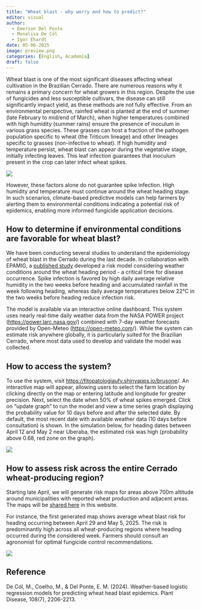```yaml
---
title: "Wheat blast - why worry and how to predict?"
editor: visual
author: 
  - Emerson Del Ponte
  - Monalisa De Cól
  - Igor Ehardt
date: 05-06-2025
image: preview.png
categories: [English, Academia] 
draft: false 
---
```


Wheat blast is one of the most significant diseases affecting wheat cultivation in the Brazilian Cerrado. There are numerous reasons why it remains a primary concern for wheat growers in this region. Despite the use of fungicides and less susceptible cultivars, the disease can still significantly impact yield, as these methods are not fully effective. From an environmental perspective, rainfed wheat is planted at the end of summer (late February to mid/end of March), when higher temperatures combined with high humidity (summer rains) ensure the presence of inoculum in various grass species. These grasses can host a fraction of the pathogen population specific to wheat (the Triticum lineage) and other lineages specific to grasses (non-infective to wheat). If high humidity and temperature persist, wheat blast can appear during the vegetative stage, initially infecting leaves. This leaf infection guarantees that inoculum present in the crop can later infect wheat spikes.

![](../../figs/brusone_foto.jpg)


However, these factors alone do not guarantee spike infection. High humidity and temperature must continue around the wheat heading stage. In such scenarios, climate-based predictive models can help farmers by alerting them to environmental conditions indicating a potential risk of epidemics, enabling more informed fungicide application decisions.

## How to determine if environmental conditions are favorable for wheat blast?

We have been conducting several studies to understand the epidemiology of wheat blast in the Cerrado during the last decade. In collaboration with EPAMIG, a [published study](https://apsjournals.apsnet.org/doi/10.1094/PDIS-11-23-2513-RE) developed a risk model considering weather conditions around the wheat heading period - a critical time for disease occurrence. Spike infection is favored by high daily average relative humidity in the two weeks before heading and accumulated rainfall in the week following heading, whereas daily average temperatures below 22°C in the two weeks before heading reduce infection risk.

The model is available via an interactive online dashboard. This system uses nearly real-time daily weather data from the NASA POWER project (<https://power.larc.nasa.gov>/) combined with 7-day weather forecasts provided by Open-Meteo (<https://open-meteo.com>/). While the system can estimate risk anywhere globally, it is particularly suited for the Brazilian Cerrado, where most data used to develop and validate the model was collected.

## How to access the system?

To use the system, visit <https://fitopatologiaufv.shinyapps.io/brusone>/. An interactive map will appear, allowing users to select the farm location by clicking directly on the map or entering latitude and longitude for greater precision. Next, select the date when 50% of wheat spikes emerged. Click on “update graph” to run the model and view a time series graph displaying the probability value for 10 days before and after the selected date. By default, the most recent date with available weather data (10 days before consultation) is shown. In the simulation below, for heading dates between April 12 and May 2 near Uberaba, the estimated risk was high (probability above 0.68, red zone on the graph).

![](../../figs/brusone_app.png)

## How to assess risk across the entire Cerrado wheat-producing region?

Starting late April, we will generate risk maps for areas above 700m altitude around municipalities with reported wheat production and adjacent areas. The maps will be [shared here](https://emersondelponte.netlify.app/brusone) in this website.

For instance, the first generated map shows average wheat blast risk for heading occurring between April 29 and May 5, 2025. The risk is predominantly high across all wheat-producing regions where heading occurred during the considered week. Farmers should consult an agronomist for optimal fungicide control recommendations.

![](../../figs/brusone_map_2025_1.jpeg){fig-align="center"}

## Reference

De Cól, M., Coelho, M., & Del Ponte, E. M. (2024). Weather-based logistic regression models for predicting wheat head blast epidemics. Plant Disease, 108(7), 2206-2213.

